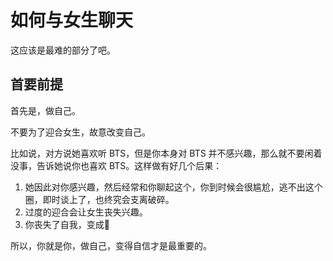 # 如何与女生聊天

这应该是最难的部分了吧。

## 首要前提

首先是，做自己。

不要为了迎合女生，故意改变自己。

比如说，对方说她喜欢听 BTS，但是你本身对 BTS 并不感兴趣，那么就不要闲着没事，告诉她说你也喜欢 BTS。这样做有好几个后果：

1. 她因此对你感兴趣，然后经常和你聊起这个，你到时候会很尴尬，逃不出这个圈，即时谈上了，也终究会支离破碎。
2. 过度的迎合会让女生丧失兴趣。
3. 你丧失了自我，变成🤡

所以，你就是你，做自己，变得自信才是最重要的。

